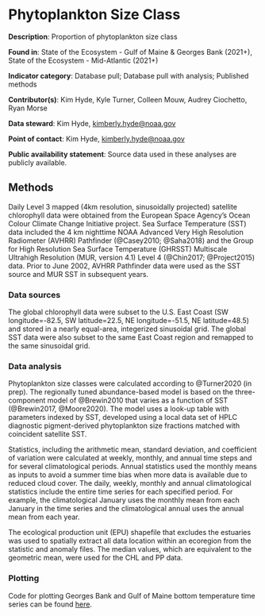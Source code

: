 # Phytoplankton Size Class

**Description**: Proportion of phytoplankton size class

**Found in**: State of the Ecosystem - Gulf of Maine & Georges Bank (2021+), State of the Ecosystem - Mid-Atlantic (2021+)

**Indicator category**:  Database pull; Database pull with analysis; Published methods

**Contributor(s)**: Kim Hyde, Kyle Turner, Colleen Mouw, Audrey Ciochetto, Ryan Morse

**Data steward**: Kim Hyde, <kimberly.hyde@noaa.gov>
  
**Point of contact**: Kim Hyde, <kimberly.hyde@noaa.gov>
  
**Public availability statement**: Source data used in these analyses are publicly available. 


  
## Methods

Daily Level 3 mapped (4km resolution, sinusoidally projected) satellite chlorophyll data were obtained from the European Space Agency’s Ocean Colour Climate Change Initiative project. Sea Surface Temperature (SST) data included the 4 km nighttime NOAA Advanced Very High Resolution Radiometer (AVHRR) Pathfinder (@Casey2010; @Saha2018) and the Group for High Resolution Sea Surface Temperature (GHRSST) Multiscale Ultrahigh Resolution (MUR, version 4.1) Level 4 (@Chin2017; @Project2015) data.  Prior to June 2002, AVHRR Pathfinder data were used as the SST source and MUR SST in subsequent years.

### Data sources

The global chlorophyll data were subset to the U.S. East Coast (SW longitude=-82.5, SW latitude=22.5, NE longitude=-51.5, NE latitude=48.5) and stored in a nearly equal-area, integerized sinusoidal grid. The global SST data were also subset to the same East Coast region and remapped to the same sinusoidal grid. 


### Data analysis

Phytoplankton size classes were calculated according to @Turner2020 (in prep).  The regionally tuned abundance-based model is based on the three-component model of @Brewin2010 that varies as a function of SST (@Brewin2017, @Moore2020).  The model uses a look-up table with parameters indexed by SST, developed using a local data set of HPLC diagnostic pigment-derived phytoplankton size fractions matched with coincident satellite SST.

Statistics, including the arithmetic mean, standard deviation, and coefficient of variation were calculated at weekly, monthly, and annual time steps and for several climatological periods. Annual statistics used the monthly means as inputs to avoid a summer time bias when more data is available due to reduced cloud cover. The daily, weekly, monthly and annual climatological statistics include the entire time series for each specified period. For example, the climatological January uses the monthly mean from each January in the time series and the climatological annual uses the annual mean from each year. 

The ecological production unit (EPU) shapefile that excludes the estuaries was used to spatially extract all data location within an ecoregion from the statistic and anomaly files. The median values, which are equivalent to the geometric mean, were used for the CHL and PP data. 


### Plotting 

Code for plotting Georges Bank and Gulf of Maine bottom temperature time series can be found [here](https://raw.githubusercontent.com/NOAA-EDAB/ecodata/master/chunk-scripts/LTL_MAB.Rmd-weekly-phyto-size.R). 

```r

```

